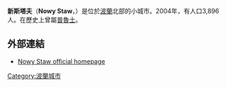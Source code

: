 {{Infobox settlement
| name = Nowy Staw
| image_skyline = Kosciolns1.jpg
| image_caption = Saint Mathias Church
| image_shield = POL Nowy Staw COA.svg
| pushpin_map = Poland
| pushpin_label_position = bottom
| coordinates_region = PL
| subdivision_type = 國家
| subdivision_name = {{POL}}
| subdivision_type1 = [[波蘭行政區劃|省份]]
| subdivision_name1 = [[波美拉尼亞省|波美拉尼亞]]
| subdivision_type2 = [[Powiat|County]]
| subdivision_name2 = [[Malbork_County|Malbork]]
| subdivision_type3 = [[Gmina|Gmina]]
| subdivision_name3 = [[Gmina_Nowy_Staw|Nowy Staw]]
| leader_title = Mayor
| leader_name = Andrzej Kunt
| established_title = Established
| established_date = 14th century
| established_title3 = Town rights
| established_date3 = 1343
| area_total_km2 = 4.65
| population_as_of = 2006
| population_total = 4447
| population_density_km2 = auto
| timezone = [[Central_European_Time|CET]]
| utc_offset = +1
| timezone_DST = [[Central_European_Summer_Time|CEST]]
| utc_offset_DST = +2
| latd = 54 | latm = 8 | lats = 8 | latNS = N | longd = 19 | longm = 0 | longs = 48 | longEW = E
| postal_code_type = Postal code
| postal_code = 82-230
| area_code = +48 55
| blank_name = [[波蘭汽車牌號列表|車牌號]]
| blank_info = GMB
| website = https://web.archive.org/web/20071212065155/http://um.nowystaw.webpark.pl/ }}

'''新斯塔夫'''（'''Nowy Staw'''，{{lang-de|Neuteich}}）是位於[[波蘭|波蘭]]北部的小城市。2004年，有人口3,896人。在歷史上曾屬[[普魯士|普魯士]]。

==外部連結==
* [https://web.archive.org/web/20071212065155/http://um.nowystaw.webpark.pl/ Nowy Staw official homepage]

{{coord|54|08|N|19|00|E|display=title}}


{{Authority control}}
[[Category:波蘭城市|Category:波蘭城市]]